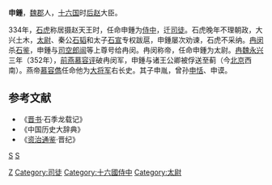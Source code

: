 '''申鍾'''，[[魏郡|魏郡]]人，[[十六国|十六国]]时[[后赵|后赵]]大臣。

334年，[[石虎|石虎]]称居摄赵天王时，任命申鍾为[[侍中|侍中]]，迁[[司徒|司徒]]。石虎晚年不理朝政，大兴土木，[[太尉|太尉]]、秦公[[石韜_(後趙)|石韬]]和太子[[石宣|石宣]]专权跋扈，申鍾屡次劝谏，石虎不采纳。[[冉闵|冉闵]]杀[[石鉴|石鉴]]，申鍾与[[司空|司空]][[郎闿|郎闿]]等上尊号给冉闵。冉闵称帝，任命申鍾为太尉。[[冉魏|冉魏]][[永兴_(冉闵)|永兴]]三年（352年），[[前燕|前燕]][[慕容评|慕容评]]破冉闵军，申鍾与诸王公卿被俘送至蓟（今[[北京|北京]]西南）。燕帝[[慕容儁|慕容儁]]任命他为[[大将军|大将军]]右长史。其子申胤，曾孙[[申恬|申恬]]、申谟。

==参考文献==
* 《[[晋书|晋书]]·石季龙载记》
* 《中国历史大辞典》
* 《[[资治通鉴|资治通鉴]]·晋纪》
[[分类:后赵官员|S]]
[[分类:前燕官员|S]]
[[Category:申姓|Z]]
[[Category:司徒|Category:司徒]]
[[Category:十六國侍中|Category:十六國侍中]]
[[Category:太尉|Category:太尉]]